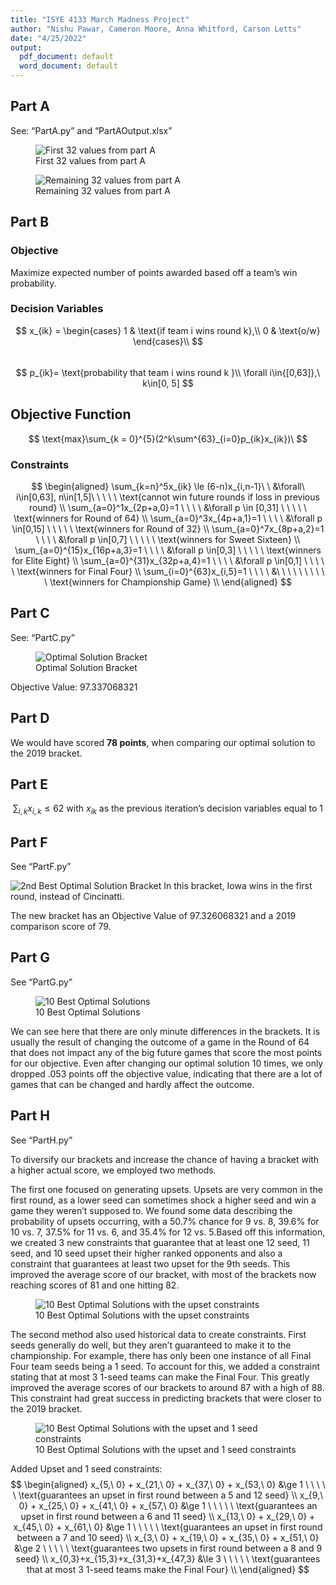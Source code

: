 ```yaml
---
title: "ISYE 4133 March Madness Project"
author: "Nishu Pawar, Cameron Moore, Anna Whitford, Carson Letts"
date: "4/25/2022"
output:
  pdf_document: default
  word_document: default
---
```


## Part A

See: "PartA.py" and "PartAOutput.xlsx"

![First 32 values from part A](Resultsxlsx.png)





![Remaining 32 values from part A](Resultsxlsx2.png)


\newpage




## Part B

### Objective
Maximize expected number of points awarded based off a team's win probability.

### Decision Variables
$$
x_{ik} = \begin{cases}
1 & \text{if team i wins round k},\\ 
0 & \text{o/w} \end{cases}\\
$$  
$$
p_{ik}= \text{probability that team i wins round k }\\
\forall i\in{[0,63]},\ k\in[0, 5]
$$

## Objective Function
$$
\text{max}\sum_{k = 0}^{5}(2^k\sum^{63}_{i=0}p_{ik}x_{ik})\ 
$$  

### Constraints
$$
\begin{aligned}
\sum_{k=n}^5x_{ik} \le (6-n)x_{i,n-1}\ \ &\forall\ i\in[0,63], n\in[1,5]\ \ \ \ \ \text{cannot win future rounds if loss in previous round} \\
\sum_{a=0}^1x_{2p+a,0}=1 \ \ \ \ &\forall p \in [0,31] \ \ \ \ \  \text{winners for Round of 64} \\
\sum_{a=0}^3x_{4p+a,1}=1 \ \ \ \ &\forall p \in[0,15] \ \ \ \ \ \text{winners for Round of 32} \\
\sum_{a=0}^7x_{8p+a,2}=1 \ \ \ \ &\forall p \in[0,7] \ \ \ \ \ \text{winners for Sweet Sixteen} \\
\sum_{a=0}^{15}x_{16p+a,3}=1 \ \ \ \ &\forall p \in[0,3] \ \ \ \ \ \text{winners for Elite Eight} \\
\sum_{a=0}^{31}x_{32p+a,4}=1 \ \ \ \ &\forall p \in[0,1] \ \ \ \ \ \text{winners for Final Four} \\
\sum_{i=0}^{63}x_{i,5}=1 \ \ \ \ &\ \ \ \ \ \ \ \ \  \ \text{winners for Championship Game} \\
\end{aligned}
$$


## Part C

See: "PartC.py"

![Optimal Solution Bracket](4133ProjectOutput.jpeg)

Objective Value: 97.337068321

\newpage

## Part D

We would have scored **78 points**, when comparing our optimal solution to the 2019 bracket.

## Part E

$$
\sum_{i,k}x_{i,k} \le 62 \text{   with }x_{ik}\text{ as the previous iteration's decision variables equal to 1} 
$$



## Part F

See "PartF.py"

![2nd Best Optimal Solution Bracket](4133ProjectOutput2.jpeg)
In this bracket, Iowa wins in the first round, instead of Cincinatti.

The new bracket has an Objective Value of 97.326068321 and a 2019 comparison score of 79.

\newpage

## Part G

See "PartG.py"

![10 Best Optimal Solutions](10bracketspart)

We can see here that there are only minute differences in the brackets. It is usually the result of changing the outcome of a game in the Round of 64 that does not impact any of the big future games that score the most points for our objective. Even after changing our optimal solution 10 times, we only dropped .053 points off the objective value, indicating that there are a lot of games that can be changed and hardly affect the outcome.

\newpage

## Part H

See "PartH.py"

To diversify our brackets and increase the chance of having a bracket with a higher actual score, we employed two methods. 

The first one focused on generating upsets. Upsets are very common in the first round, as a lower seed can sometimes shock a higher seed and win a game they weren't supposed to. We found some data describing the probability of upsets occurring, with a 50.7% chance for 9 vs. 8, 39.6% for 10 vs. 7, 37.5% for 11 vs. 6, and 35.4% for 12 vs. 5.Based off this information, we created 3 new constraints that guarantee that at least one 12 seed, 11 seed, and 10 seed upset their higher ranked opponents and also a constraint that guarantees at least two upset for the 9th seeds. This improved the average score of our bracket, with most of the brackets now reaching scores of 81 and one hitting 82.

![10 Best Optimal Solutions with the upset constraints](Ad-Hoc Constraint 1)

The second method also used historical data to create constraints. First seeds generally do well, but they aren't guaranteed to make it to the championship. For example, there has only been one instance of all Final Four team seeds being a 1 seed. To account for this, we added a constraint stating that at most 3 1-seed teams can make the Final Four. This greatly improved the average scores of our brackets to around 87 with a high of 88. This constraint had great success in predicting brackets that were closer to the 2019 bracket. 

![10 Best Optimal Solutions with the upset and 1 seed constraints](Ad-Hoc Constraint 2)

Added Upset and 1 seed constraints:
$$
\begin{aligned}
x_{5,\ 0} + x_{21,\ 0} + x_{37,\ 0} + x_{53,\ 0} &\ge 1 \ \ \ \ \  \text{guarantees an upset in first round between a 5 and 12 seed} \\
x_{9,\ 0} + x_{25,\ 0} + x_{41,\ 0} + x_{57,\ 0} &\ge 1 \ \ \ \ \  \text{guarantees an upset in first round between a 6 and 11 seed} \\ 
x_{13,\ 0} + x_{29,\ 0} + x_{45,\ 0} + x_{61,\ 0} &\ge 1 \ \ \ \ \  \text{guarantees an upset in first round between a 7 and 10 seed} \\ 
x_{3,\ 0} + x_{19,\ 0} + x_{35,\ 0} + x_{51,\ 0} &\ge 2 \ \ \ \ \  \text{guarantees two upsets in first round between a 8 and 9 seed} \\
x_{0,3}+x_{15,3}+x_{31,3}+x_{47,3} &\le 3 \ \ \ \ \  \text{guarantees that at most 3 1-seed teams make the Final Four} \\
\end{aligned}
$$  






